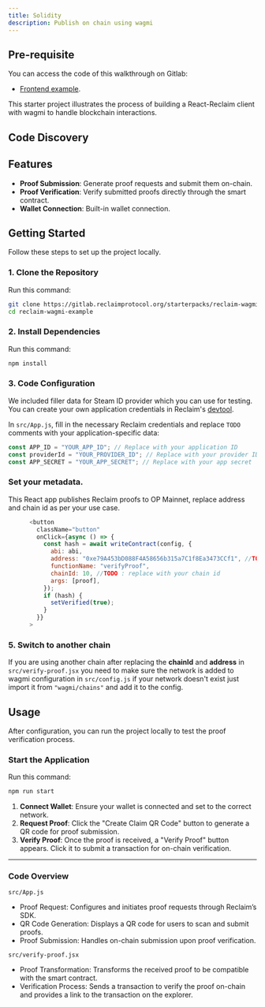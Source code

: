 ```yaml
---
title: Solidity
description: Publish on chain using wagmi
---
```



## Pre-requisite

You can access the code of this walkthrough on Gitlab:

- [Frontend example](https://gitlab.reclaimprotocol.org/starterpacks/reclaim-wagmi-example).

This starter project illustrates the process of building a React-Reclaim client with wagmi to handle blockchain interactions.

## Code Discovery

<Steps>

## Features

- **Proof Submission**: Generate proof requests and submit them on-chain.
- **Proof Verification**: Verify submitted proofs directly through the smart contract.
- **Wallet Connection**: Built-in wallet connection.

## Getting Started

Follow these steps to set up the project locally.

### 1. Clone the Repository

Run this command:

```bash
git clone https://gitlab.reclaimprotocol.org/starterpacks/reclaim-wagmi-example.git
cd reclaim-wagmi-example
```

### 2. Install Dependencies

Run this command:

```bash
npm install
```

### 3. Code Configuration

We included filler data for Steam ID provider which you can use for testing. You can create your own application credentials in Reclaim's [devtool](https://dev.reclaimprotocol.org/).

In `src/App.js`, fill in the necessary Reclaim credentials and replace `TODO` comments with your application-specific data:

```javascript
const APP_ID = "YOUR_APP_ID"; // Replace with your application ID
const providerId = "YOUR_PROVIDER_ID"; // Replace with your provider ID
const APP_SECRET = "YOUR_APP_SECRET"; // Replace with your app secret
```

### Set your metadata.

This React app publishes Reclaim proofs to OP Mainnet, replace address and chain id as per your use case.

```js copy showLineNumbers {6,8}
      <button
        className="button"
        onClick={async () => {
          const hash = await writeContract(config, {
            abi: abi,
            address: "0xe79A453bD088F4A58656b315a7C1f8Ea3473CCf1", //TODO : replace with your contract's address
            functionName: "verifyProof",
            chainId: 10, //TODO : replace with your chain id
            args: [proof],
          });
          if (hash) {
            setVerified(true);
          }
        }}
      >
```

### 5. Switch to another chain

If you are using another chain after replacing the **chainId** and **address** in `src/verify-proof.jsx` you need to make sure the network is added to wagmi configuration in `src/config.js` if your network doesn't exist just import it from `"wagmi/chains"` and add it to the config.

## Usage

After configuration, you can run the project locally to test the proof verification process.

### Start the Application

Run this command:

```bash
npm run start
```

1. **Connect Wallet**: Ensure your wallet is connected and set to the correct network.
2. **Request Proof**: Click the "Create Claim QR Code" button to generate a QR code for proof submission.
3. **Verify Proof**: Once the proof is received, a "Verify Proof" button appears. Click it to submit a transaction for on-chain verification.

---

### Code Overview

`src/App.js`

- Proof Request: Configures and initiates proof requests through Reclaim’s SDK.
- QR Code Generation: Displays a QR code for users to scan and submit proofs.
- Proof Submission: Handles on-chain submission upon proof verification.

`src/verify-proof.jsx`

- Proof Transformation: Transforms the received proof to be compatible with the smart contract.
- Verification Process: Sends a transaction to verify the proof on-chain and provides a link to the transaction on the explorer.

</Steps>
